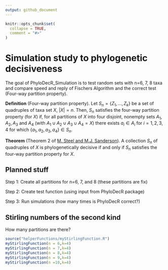 ```yaml
---
output: github_document
---
```


<!-- README.md is generated from README.Rmd. Please edit that file -->

```r
knitr::opts_chunk$set(
  collapse = TRUE,
  comment = "#>"
)
```

# Simulation study to phylogenetic decisiveness 

<!-- badges: start -->
<!-- badges: end -->

The goal of PhyloDecR_Simulation is to test random sets with n=6, 7, 8 taxa and compare speed and reply of Fischers Algorithm and the correct test (Four-way partition property). 

**Definition** (Four-way partition property). Let $S_n = \{Z_1, ..., Z_k\}$ be a set of quadruples of taxa set $X$, $\vert X \vert = n$. Then, $S_n$ satisfies the four-way partition property (for $X$) if, for all partitions of $X$ into four disjoint, nonempty sets $A_1, A_2, A_3$ and $A_4$ (with $A_1 \cup A_2 \cup A_3 \cup A_4 = X$) there exists $a_i \in A_i$ for $i = 1, 2, 3, 4$ for which $\{a_1, a_2, a_3, a_4\} \in S_n$.

**Theorem** (Theorem 2 of [M. Steel and M.J. Sanderson](https://www.sciencedirect.com/science/article/pii/S0893965909003000?via%3Dihub)). A collection $S_n$ of quadruples of $X$ is phylogenetically decisive if and only if $S_n$ satisfies the four-way partition property for $X$.

## Planned stuff

Step 1: Create all partitions for n=6, 7, and 8 (these partitions are fix)

Step 2: Create test function (using input from PhyloDecR package)

Step 3: Run simulations (how many times is PhyloDecR correct?)

## Stirling numbers of the second kind

How many partitions are there? 

```r
source("helperFunctions/myStirlingFunction.R")
myStirlingFunction(n = 6,k=4)
myStirlingFunction(n = 7,k=4)
myStirlingFunction(n = 8,k=4)
myStirlingFunction(n = 9,k=4)
myStirlingFunction(n =10,k=4)

```

